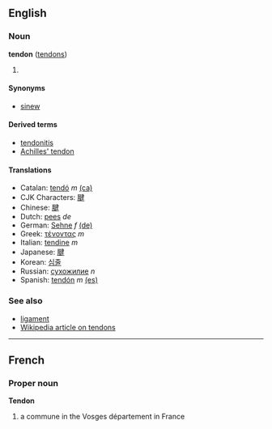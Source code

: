 ==English==
===Noun===
'''tendon''' ([[tendons]])

#

====Synonyms====
*[[sinew]]

====Derived terms====
*[[tendonitis]]
*[[Achilles' tendon]]

====Translations====
*Catalan: [[tendó]] ''m'' [[:ca:tendó|(ca)]] 
*CJK Characters: [[腱]]
*Chinese: [[腱]]
*Dutch: [[pees]] ''de''
*German: [[Sehne]] ''f'' [[:de:Sehne|(de)]] 
*Greek: [[τένοντας]] ''m''
*Italian: [[tendine]] ''m''
*Japanese: [[腱]]
*Korean: [[심줄]]
*Russian: [[сухожилие]] ''n''
*Spanish: [[tendón]] ''m'' [[:es:tendón|(es)]]

===See also===
*[[ligament]]
*[[w:Tendon|Wikipedia article on tendons]]

{{stub}}

----

==French==
===Proper noun===
'''Tendon'''

# a commune in the Vosges département in France